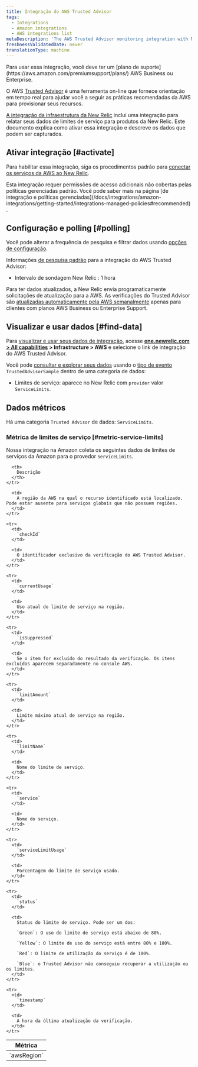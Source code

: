 ```yaml
---
title: Integração do AWS Trusted Advisor
tags:
  - Integrations
  - Amazon integrations
  - AWS integrations list
metaDescription: 'The AWS Trusted Advisor monitoring integration with New Relic: what data it reports, and how to enable it.'
freshnessValidatedDate: never
translationType: machine
---
```


<Callout variant="tip">
  Para usar essa integração, você deve ter um [plano de suporte](https://aws.amazon.com/premiumsupport/plans/) AWS Business ou Enterprise.
</Callout>

O AWS [Trusted Advisor](https://aws.amazon.com/premiumsupport/technology/trusted-advisor/) é uma ferramenta on-line que fornece orientação em tempo real para ajudar você a seguir as práticas recomendadas da AWS para provisionar seus recursos.

[A integração da infraestrutura da New Relic](/docs/infrastructure/introduction-infra-monitoring) inclui uma integração para relatar seus dados de limites de serviço para produtos da New Relic. Este documento explica como ativar essa integração e descreve os dados que podem ser capturados.

## Ativar integração [#activate]

Para habilitar essa integração, siga os procedimentos padrão para [conectar os serviços da AWS ao New Relic](/docs/infrastructure/infrastructure-integrations/getting-started/connect-aws-integrations-infrastructure).

<Callout variant="important">
  Esta integração requer permissões de acesso adicionais não cobertas pelas políticas gerenciadas padrão. Você pode saber mais na página [de integração e políticas gerenciadas](/docs/integrations/amazon-integrations/getting-started/integrations-managed-policies#recommended) .
</Callout>

## Configuração e polling [#polling]

Você pode alterar a frequência de pesquisa e filtrar dados usando [opções de configuração](/docs/integrations/new-relic-integrations/getting-started/configure-polling-frequency-data-collection-cloud-integrations).

Informações [de pesquisa padrão](/docs/infrastructure/amazon-integrations/aws-integrations-list/aws-polling-intervals-infrastructure-integrations) para a integração do AWS Trusted Advisor:

* Intervalo de sondagem New Relic : 1 hora

Para ter dados atualizados, a New Relic envia programaticamente solicitações de atualização para a AWS. As verificações do Trusted Advisor são [atualizadas automaticamente pela AWS semanalmente](https://aws.amazon.com/premiumsupport/faqs/#TArefresh) apenas para clientes com planos AWS Business ou Enterprise Support.

## Visualizar e usar dados [#find-data]

Para [visualizar e usar seus dados de integração](/docs/infrastructure/integrations/find-use-infrastructure-integration-data), acesse <DNT>**[one.newrelic.com &gt; All capabilities](https://one.newrelic.com/all-capabilities) &gt; Infrastructure &gt; AWS**</DNT> e selecione o link de integração do AWS Trusted Advisor.

Você pode [consultar e explorar seus dados](/docs/using-new-relic/data/understand-data/query-new-relic-data) usando o [tipo de evento](/docs/data-apis/understand-data/new-relic-data-types/#event-data) `TrustedAdvisorSample` dentro de uma categoria de dados:

* Limites de serviço: aparece no New Relic com `provider` valor `ServiceLimits`.

## Dados métricos

Há uma categoria `Trusted Advisor` de dados: `ServiceLimits`.

### Métrica de limites de serviço [#metric-service-limits]

Nossa integração na Amazon coleta os seguintes dados de limites de serviços da Amazon para o provedor `ServiceLimits`.

<table>
  <thead>
    <tr>
      <th style={{ width: "275px" }}>
        Métrica
      </th>

      <th>
        Descrição
      </th>
    </tr>
  </thead>

  <tbody>
    <tr>
      <td>
        `awsRegion`
      </td>

      <td>
        A região da AWS na qual o recurso identificado está localizado. Pode estar ausente para serviços globais que não possuem regiões.
      </td>
    </tr>

    <tr>
      <td>
        `checkId`
      </td>

      <td>
        O identificador exclusivo da verificação do AWS Trusted Advisor.
      </td>
    </tr>

    <tr>
      <td>
        `currentUsage`
      </td>

      <td>
        Uso atual do limite de serviço na região.
      </td>
    </tr>

    <tr>
      <td>
        `isSuppressed`
      </td>

      <td>
        Se o item for excluído do resultado da verificação. Os itens excluídos aparecem separadamente no console AWS.
      </td>
    </tr>

    <tr>
      <td>
        `limitAmount`
      </td>

      <td>
        Limite máximo atual de serviço na região.
      </td>
    </tr>

    <tr>
      <td>
        `limitName`
      </td>

      <td>
        Nome do limite de serviço.
      </td>
    </tr>

    <tr>
      <td>
        `service`
      </td>

      <td>
        Nome do serviço.
      </td>
    </tr>

    <tr>
      <td>
        `serviceLimitUsage`
      </td>

      <td>
        Porcentagem do limite de serviço usado.
      </td>
    </tr>

    <tr>
      <td>
        `status`
      </td>

      <td>
        Status do limite de serviço. Pode ser um dos:

        `Green`: O uso do limite de serviço está abaixo de 80%.

        `Yellow`: O limite de uso do serviço está entre 80% e 100%.

        `Red`: O limite de utilização do serviço é de 100%.

        `Blue`: o Trusted Advisor não conseguiu recuperar a utilização ou os limites.
      </td>
    </tr>

    <tr>
      <td>
        `timestamp`
      </td>

      <td>
        A hora da última atualização da verificação.
      </td>
    </tr>
  </tbody>
</table>